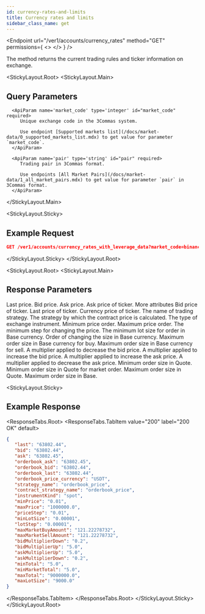 ```yaml
---
id: currency-rates-and-limits
title: Currency rates and limits
sidebar_class_name: get
---
```



<Endpoint
  url="/ver1/accounts/currency_rates"
  method="GET"
  permissions={
    <>
      <Permission title="Permission" description="NONE" />
      <Permission title="Security" description="NONE" />
    </>
  }
/>

The method returns the current trading rules and ticker information on exchange.

<StickyLayout.Root>
   <StickyLayout.Main> 

## Query Parameters

      <ApiParam name='market_code' type='integer' id="market_code" required>
         Unique exchange code in the 3Commas system. 
         
         Use endpoint [Supported markets list](/docs/market-data/0_supported_markets_list.mdx) to get value for parameter `market_code`.
      </ApiParam>

      <ApiParam name='pair' type='string' id="pair" required>
         Trading pair in 3Commas format. 
         
         Use endpoints [All Market Pairs](/docs/market-data/1_all_market_pairs.mdx) to get value for parameter `pair` in 3Commas format.
      </ApiParam>
   </StickyLayout.Main>

   <StickyLayout.Sticky>
## Example Request
```json
GET /ver1/accounts/currency_rates_with_leverage_data?market_code=binance&pair=BTC_ETH
```
</StickyLayout.Sticky>
</StickyLayout.Root>

<StickyLayout.Root>
   <StickyLayout.Main> 

## Response Parameters

   <ApiParam name='last' type='integer' id="last">
      Last price.
   </ApiParam>

   <ApiParam name='bid' type='string' id="bid">
      Bid price.
   </ApiParam>

   <ApiParam name='ask' type='string' id="ask">
      Ask price.
   </ApiParam>

   <ApiParam name='orderbook_ask' type='string' id="orderbook_ask">
      Ask price of ticker.
   </ApiParam>

   <CollapseAll>
   <CollapseAllHeading> More attributes <CollapseAllButton /> </CollapseAllHeading>

   <CollapsibleApiParam name='orderbook_bid' type='string' id="orderbook_bid">
      Bid price of ticker.
   </CollapsibleApiParam>

   <CollapsibleApiParam name='orderbook_last' type='string' id="orderbook_last">
      Last price of ticker.
   </CollapsibleApiParam> 

   <CollapsibleApiParam name='orderbook_price_currency' type='string' id="orderbook_price_currency">
      Currency price of ticker.
   </CollapsibleApiParam>

   <CollapsibleApiParam name='strategy_name' type='string' id="strategy_name">
      The name of trading strategy.
   </CollapsibleApiParam>

   <CollapsibleApiParam name='contract_strategy_name' type='string' id="stratcontract_strategy_nameegy_name">
      The strategy by which the contract price is calculated.
   </CollapsibleApiParam>

   <CollapsibleApiParam name='instrumentKind' type='string' id="instrumentKind">
      The type of exchange instrument.
   </CollapsibleApiParam>

   <CollapsibleApiParam name='minPrice' type='string' id="minPrice">
      Minimum price order.
   </CollapsibleApiParam>

   <CollapsibleApiParam name='maxPrice' type='string' id="maxPrice">
      Maximum price order.
   </CollapsibleApiParam>

   <CollapsibleApiParam name='priceStep' type='string' id="priceStep">
      The minimum step for changing the price.
   </CollapsibleApiParam>

   <CollapsibleApiParam name='minLotSize' type='string' id="maxminLotSizePrice">
      The minimum lot size for order in Base currency.
   </CollapsibleApiParam>

   <CollapsibleApiParam name='lotStep' type='string' id="lotStep">
      Order of changing the size in Base currency.
   </CollapsibleApiParam>

   <CollapsibleApiParam name='maxMarketBuyAmount' type='string' id="maxMarketBuyAmount">
      Maximum order size in Base currency for buy.
   </CollapsibleApiParam>

   <CollapsibleApiParam name='maxMarketSellAmount' type='string' id="maxMarketSellAmount">
      Maximum order size in Base currency for sell.
   </CollapsibleApiParam>

   <CollapsibleApiParam name='bidMultiplierDown' type='string' id="bidMultiplierDown">
      A multiplier applied to decrease the bid price.
   </CollapsibleApiParam>

   <CollapsibleApiParam name='bidMultiplierUp' type='string' id="bidMultiplierUp">
      A multiplier applied to increase the bid price.
   </CollapsibleApiParam>   
      
   <CollapsibleApiParam name='askMultiplierUp' type='string' id="askMultiplierUp">
      A multiplier applied to increase the ask price.
   </CollapsibleApiParam>
      
   <CollapsibleApiParam name='askMultiplierDown' type='string' id="askMultiplierDown">
      A multiplier applied to decrease the ask price.
   </CollapsibleApiParam>
      
   <CollapsibleApiParam name='minTotal' type='string' id="minTotal">
      Minimum order size in Quote.
   </CollapsibleApiParam>  

   <CollapsibleApiParam name='minMarketTotal' type='string' id="minMarketTotal">
      Minimum order size in Quote for market order.
   </CollapsibleApiParam>   
      
   <CollapsibleApiParam name='maxTotal' type='string' id="maxTotal">
      Maximum order size in Quote.
   </CollapsibleApiParam>

   <CollapsibleApiParam name='maxLotSize' type='string' id="maxLotSize">
      Maximum order size in Base.
   </CollapsibleApiParam>
   </CollapseAll>
</StickyLayout.Main>

<StickyLayout.Sticky>
## Example Response

<ResponseTabs.Root>
<ResponseTabs.TabItem value="200" label="200 OK" default>
```json
{
   "last": "63802.44",
   "bid": "63802.44",
   "ask": "63802.45",
   "orderbook_ask": "63802.45",
   "orderbook_bid": "63802.44",
   "orderbook_last": "63802.44",
   "orderbook_price_currency": "USDT",
   "strategy_name": "orderbook_price",
   "contract_strategy_name": "orderbook_price",
   "instrumentKind": "spot",
   "minPrice": "0.01",
   "maxPrice": "1000000.0",
   "priceStep": "0.01",
   "minLotSize": "0.00001",
   "lotStep": "0.00001",
   "maxMarketBuyAmount": "121.22278732",
   "maxMarketSellAmount": "121.22278732",
   "bidMultiplierDown": "0.2",
   "bidMultiplierUp": "5.0",
   "askMultiplierUp": "5.0",
   "askMultiplierDown": "0.2",
   "minTotal": "5.0",
   "minMarketTotal": "5.0",
   "maxTotal": "9000000.0",
   "maxLotSize": "9000.0"
}
```
   </ResponseTabs.TabItem>
  </ResponseTabs.Root>
</StickyLayout.Sticky>
</StickyLayout.Root>

